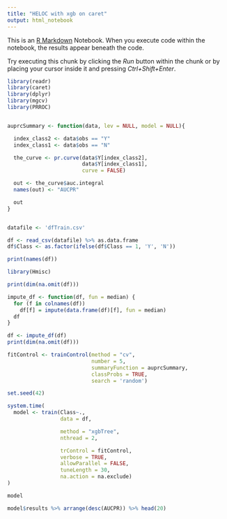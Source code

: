 ```yaml
---
title: "HELOC with xgb on caret"
output: html_notebook
---
```


This is an [R Markdown](http://rmarkdown.rstudio.com) Notebook. When you execute code within the notebook, the results appear beneath the code. 

Try executing this chunk by clicking the *Run* button within the chunk or by placing your cursor inside it and pressing *Ctrl+Shift+Enter*. 

```r
library(readr)
library(caret)
library(dplyr)
library(mgcv)
library(PRROC)


auprcSummary <- function(data, lev = NULL, model = NULL){

  index_class2 <- data$obs == "Y"
  index_class1 <- data$obs == "N"

  the_curve <- pr.curve(data$Y[index_class2],
                        data$Y[index_class1],
                        curve = FALSE)

  out <- the_curve$auc.integral
  names(out) <- "AUCPR"

  out
}


datafile <- 'dfTrain.csv'

df <- read_csv(datafile) %>% as.data.frame
df$Class <- as.factor(ifelse(df$Class == 1, 'Y', 'N'))

print(names(df))
```
```r
library(Hmisc)

print(dim(na.omit(df)))

impute_df <- function(df, fun = median) {
  for (f in colnames(df))
    df[f] = impute(data.frame(df)[f], fun = median)
  df
}

df <- impute_df(df)
print(dim(na.omit(df)))
```

```r
fitControl <- trainControl(method = "cv",
                           number = 5,
                           summaryFunction = auprcSummary,
                           classProbs = TRUE,
                           search = 'random')

set.seed(42)

system.time(
  model <- train(Class~.,
                 data = df,

                 method = "xgbTree",
                 nthread = 2,

                 trControl = fitControl,
                 verbose = TRUE,
                 allowParallel = FALSE,
                 tuneLength = 30,
                 na.action = na.exclude)
)

model
```
```r
model$results %>% arrange(desc(AUCPR)) %>% head(20)
```

